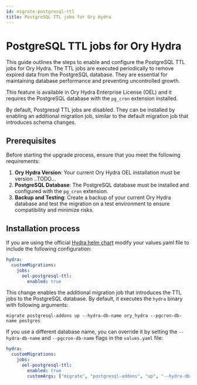 ```yaml
---
id: migrate-postgresql-ttl
title: PostgreSQL TTL jobs for Ory Hydra
---
```


# PostgreSQL TTL jobs for Ory Hydra

This guide outlines the steps to enable and configure the PostgreSQL TTL jobs for Ory Hydra. The TTL jobs are executed
periodically to remove expired data from the PostgreSQL database. They are essential for maintaining database performance and
preventing uncontrolled growth.

This feature is available in Ory Hydra Enterprise License (OEL) and it requires the PostgreSQL database with the `pg_cron`
extension installed.

By default, Postgresql TTL jobs are disabled. They can be installed by enabling an additional migration job, similar to the
default migration job that introduces schema changes.

## Prerequisites

Before starting the upgrade process, ensure that you meet the following requirements:

1. **Ory Hydra Version**: Your current Ory Hydra OEL installation must be version ..TODO...
2. **PostgreSQL Database**: The PostgreSQL database must be installed and configured with the `pg_cron` extension.
3. **Backup and Testing**: Create a backup of your current Ory Hydra database and test the migration on a test environment to
   ensure compatibility and minimize risks.

## Installation process

If you are using the official [Hydra helm chart](https://github.com/ory/k8s/tree/master/helm/charts/hydra) modify your values.yaml
file to include the following configuration:

```yaml
hydra:
  customMigrations:
    jobs:
      oel-postgresql-ttl:
        enabled: true
```

This change enables the additional migration job that introduces the TTL jobs to the PostgreSQL database. By default, it executes
the `hydra` binary with following arguments:

```
migrate postgresql-addons up --hydra-db-name ory_hydra --pgcron-db-name postgres
```

If you use a different database name, you can override it by setting the `--hydra-db-name` and `--pgcron-db-name` flags in the
`values.yaml` file:

```yaml
hydra:
  customMigrations:
    jobs:
      oel-postgresql-ttl:
        enabled: true
        customArgs: ["migrate", "postgresql-addons", "up", "--hydra-db-name", "hydra", "--pgcron-db-name", "postgres_cron"]
```
